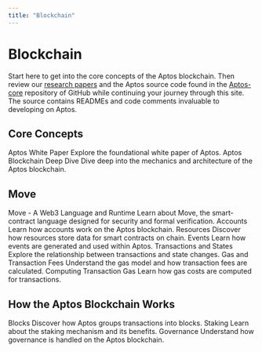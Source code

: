 ```yaml
---
title: "Blockchain"
---
```



# Blockchain

Start here to get into the core concepts of the Aptos blockchain. Then review our [research papers](https://aptoslabs.com/research) and the Aptos source code found in the [Aptos-core](https://github.com/aptos-labs/aptos-core) repository of GitHub while continuing your journey through this site. The source contains READMEs and code comments invaluable to developing on Aptos.

## Core Concepts

<Cards>
  <Card href="blockchain/aptos-white-paper">
    <Card.Title>Aptos White Paper</Card.Title>
    <Card.Description>Explore the foundational white paper of Aptos.</Card.Description>
  </Card>
  <Card href="blockchain/blockchain-deep-dive">
    <Card.Title>Aptos Blockchain Deep Dive</Card.Title>
    <Card.Description>Dive deep into the mechanics and architecture of the Aptos blockchain.</Card.Description>
  </Card>
</Cards>

## Move

<Cards>
  <Card href="blockchain/move">
    <Card.Title>Move - A Web3 Language and Runtime</Card.Title>
    <Card.Description>Learn about Move, the smart-contract language designed for security and formal verification.</Card.Description>
  </Card>
  <Card href="blockchain/accounts">
    <Card.Title>Accounts</Card.Title>
    <Card.Description>Learn how accounts work on the Aptos blockchain.</Card.Description>
  </Card>
  <Card href="blockchain/resources">
    <Card.Title>Resources</Card.Title>
    <Card.Description>Discover how resources store data for smart contracts on chain.</Card.Description>
  </Card>
  <Card href="blockchain/events">
    <Card.Title>Events</Card.Title>
    <Card.Description>Learn how events are generated and used within Aptos.</Card.Description>
  </Card>
  <Card href="blockchain/txns-states">
    <Card.Title>Transactions and States</Card.Title>
    <Card.Description>Explore the relationship between transactions and state changes.</Card.Description>
  </Card>
  <Card href="blockchain/gas-txn-fee">
    <Card.Title>Gas and Transaction Fees</Card.Title>
    <Card.Description>Understand the gas model and how transaction fees are calculated.</Card.Description>
  </Card>
  <Card href="blockchain/base-gas">
    <Card.Title>Computing Transaction Gas</Card.Title>
    <Card.Description>Learn how gas costs are computed for transactions.</Card.Description>
  </Card>
</Cards>

## How the Aptos Blockchain Works

<Cards>
  <Card href="blockchain/blocks">
    <Card.Title>Blocks</Card.Title>
    <Card.Description>Discover how Aptos groups transactions into blocks.</Card.Description>
  </Card>
  <Card href="blockchain/staking">
    <Card.Title>Staking</Card.Title>
    <Card.Description>Learn about the staking mechanism and its benefits.</Card.Description>
  </Card>
  <Card href="blockchain/governance">
    <Card.Title>Governance</Card.Title>
    <Card.Description>Understand how governance is handled on the Aptos blockchain.</Card.Description>
  </Card>
</Cards>
